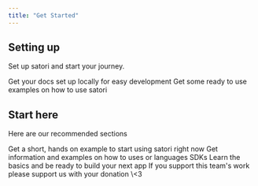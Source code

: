 ```yaml
---
title: "Get Started"
---
```


## Setting up

Set up satori and start your journey.

<CardGroup cols={2}>
  <Card title="Installing Satori" icon="download" iconType="regular" color="#2286df" href="https://docs.satoridb.com/install">
    Get your docs set up locally for easy development
  </Card>
  <Card title="Examples" icon="frame" color="#2286df" href="https://docs.satoridb.com">
    Get some ready to use examples on how to use satori
  </Card>
</CardGroup>

## Start here

Here are our recommended sections

<CardGroup cols={2}>
  <Card title="Quickstart" icon="bolt-lightning" iconType="regular" color="#2286df" href="https://docs.satoridb.com/quickstart">
    Get a short, hands on example to start using satori right now
  </Card>
  <Card title="SDKs" icon="code" color="#2286df" href="https://mintlify.com/docs/api-playground/openapi">
    Get information and examples on how to uses or languages SDKs
  </Card>
  <Card title="Basic Concepts" icon="book" color="#2286df" href="https://mintlify.com/docs/content/components/accordions">
    Learn the basics and be ready to build your next app
  </Card>
  <Card title="Donate" icon="stars" color="#2286df" href="https://docs.satoridb.com/donate">
    If you support this team's work please support us with your donation \<3
  </Card>
</CardGroup>